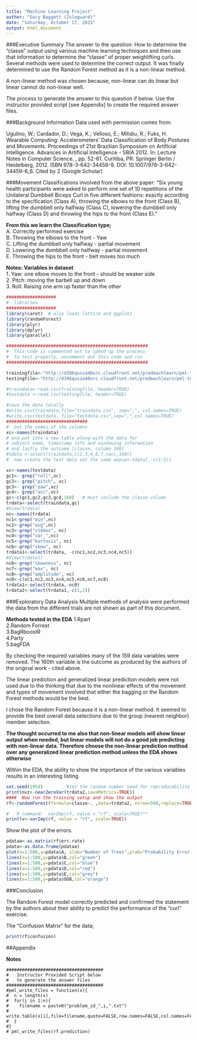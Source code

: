 ```yaml
---
title: "Machine Learning Project"
author: "Gary Baggett (Isleguard)"
date: "Saturday, October 17, 2015"
output: html_document
---
```

###Executive Summary
The answer to the question:  How to determine the "classe" output using various machine learning techniques and then use that information to determine the "classe" of proper weighlifting curls.  Several methods were used to determine  the correct output. It was finally determined to use the Random Forest method as it is a non-linear method.

A non-linear method was chosen because, non-linear can do linear but linear cannot do non-linear well.

The process to generate the answer to this question if below.  Use the instructor provided script [see Appendix] to create the required answer files.


###Background Information
Data used with permission comes from:

Ugulino, W.; Cardador, D.; Vega, K.; Velloso, E.; Milidiu, R.; Fuks, H. Wearable Computing: Accelerometers' Data Classification of Body Postures and Movements. Proceedings of 21st Brazilian Symposium on Artificial Intelligence. Advances in Artificial Intelligence - SBIA 2012. In: Lecture Notes in Computer Science. , pp. 52-61. Curitiba, PR: Springer Berlin / Heidelberg, 2012. ISBN 978-3-642-34458-9. DOI: 10.1007/978-3-642-34459-6_6.
Cited by 2 (Google Scholar) 

###Movement Classifications involved from the above paper:
"Six young health participants were asked to perform one set of 10 repetitions of the Unilateral Dumbbell Biceps Curl in five different fashions: exactly according to the specification (Class A), throwing the elbows to the front (Class B), lifting the dumbbell only halfway (Class C), lowering the dumbbell only halfway (Class D) and throwing the hips to the front (Class E)."

**From this we learn the Classification type;**  
A.  Correctly performed exercise  
B.  Throwing the elbows to the front - Yaw  
C.  Lifting the dumbbell only halfway - partial movement   
D.  Lowering the dumbbell only halfway - partial movement   
E.  Throwing the hips to the front - belt moves too much   

**Notes:  Variables in dataset**   
1. Yaw:    one elbow moves to the front - should be weaker side  
2. Pitch:  moving the barbell up and down  
3. Roll:   Raising one arm up faster than the other   

```r
###################
#  libraries
###################
library(caret)  # also loads lattice and ggplot2
library(randomForest)
library(plyr)
library(dplyr)
library(parallel)

######################################################
#  This code is commented out to speed up the process
#  To test properly, uncomment out this code and run
######################################################

trainingfile<-"http://d396qusza40orc.cloudfront.net/predmachlearn/pml-training.csv"
testingfile<-"http://d396qusza40orc.cloudfront.net/predmachlearn/pml-testing.csv"

#traindata<-read.csv(trainingfile, header=TRUE)
#testdata <-read.csv(testingfile, header=TRUE)

#save the data locally
#write.csv(traindata,file="traindata.csv", sep=",", col.names=TRUE)
#write.csv(testdata, file="testdata.csv",sep=",",col.names=TRUE)
###############################
#  Get the names of the columns
xc<-names(traindata)
# and put into a new table along with the data for
# subject name, timestamp info and windowing information
# and lastly the outcome [classe, column 160]
#tdata <-select(traindata,c(2,3,4,6,7,nacc,160))
#  now create the test data set the same wayvp<-tdata[,-c(1:5)]

xc<-names(testdata)
gc1<- grep("roll",xc)
gc2<- grep("pitch", xc)
gc3<- grep("yaw",xc)
gc4<- grep("acc",xc)
gc<-c(gc1,gc2,gc3,gc4,160)   # must include the classe column
trdata<-select(traindata,gc)
#View(trdata)
nc<-names(trdata)
nc1<-grep("min",nc)
nc2<-grep("avg",nc)
nc3<-grep("stddev", nc)
nc4<-grep("var_",nc)
nc5<-grep("kurtosis", nc)
nc6<-grep("skew", nc)
trdata1<-select(trdata, -c(nc1,nc2,nc3,nc4,nc5))
#View(trdata1)
nc6<-grep("skewness", nc)
nc7<-grep("max", nc)
nc8<-grep("amplitude", nc)
nc0<-c(nc1,nc2,nc3,nc4,nc5,nc6,nc7,nc8)
trdata1<-select(trdata,-nc0)
trdata2<-select(trdata1,-c(1,2))

```


###Exploratory Data Analysis
Multiple methods of analysis were performed the data from the different trials are not shown as part of this document.

**Methods tested in the EDA**
1.Rpart  
2.Random Forrest  
3.BagRboostR  
4.Party  
5.bagFDA  

By checking the required variables many of the 159 data variables were removed. The 160th variable is the outcome as produced by the authors of the original work - cited above.

The linear prediction and generalized linear prediction models were not used due to the thinking that due to the nonlinear effects of the movement and types of movement involved that either the bagging or the Random Forest methods would be the best.  

I chose the Random Forest because it is a non-linear method.  It seemed to provide the best overall data selections due to the group (nearest neighbor) member selection.  

**The thought occurred to me also that non-linear models will show linear output when needed, but linear models will not do a good job predicting with non-linear data.  Therefore choose the non-linear prediction method over any generalized linear prediction method unless the EDA shows otherwise**

Within the EDA, the ability to show the importance of the various variables results in an interesting listing.

```r
set.seed(1954)         #set the random number seed for reproducability
print(nvz<-nearZeroVar(trdata2,saveMetrics=TRUE))
####  Now run the training setup and show the output
rf<-randomForest(formula=classe~. ,data=trdata2, ntree=500,replace=TRUE,importance=TRUE)

#   R command:  varImp(rf, value = "rf", scale=TRUE)**
print(v<-varImp(rf, value = "rf", scale=TRUE))

```  
Show the plot of the errors.
```r
pdataa<-as.matrix(rf$err.rate)
pdata<-as.data.frame(pdataa)
plot(x=1:500,y=pdata$A, xlab="Number of Trees",ylab="Probability Error Values", type="l")
lines(x=1:500,y=pdata$B,col="green")
lines(x=1:500,y=pdata$C,col="blue")
lines(x=1:500,y=pdata$D,col="red")
lines(x=1:500,y=pdata$E,col="grey")
lines(x=1:500,y=pdata$OOB,col="orange")
```


###Conclusion

The Random Forest model correctly predicted and confirmed the statement by the authors about their ability to predict the performance of the "curl" exercise.

The "Confusion Matrix" for the data;

```r
print(rf$confusion)
```

##Appendix 

**Notes**

```
#####################################
#   Instructor Provided Script below
#   to generate the answer files
#####################################
#pml_write_files = function(x){
#  n = length(x)
#  for(i in 1:n){
#    filename = paste0("problem_id_",i,".txt")
#    write.table(x[i],file=filename,quote=FALSE,row.names=FALSE,col.names=FALSE)
#  }
#}
# pml_write_files(rf.prediction)

```
